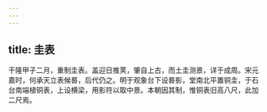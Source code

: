 ```yaml
---
---
---
```

title: 圭表
---



干隆甲子二月，重制圭表。盖迎日推荚，肇自上古，而土圭测景，详于成周。宋元嘉时，何承天立表候晷，后代仍之。明于观象台下设晷影，堂南北平置铜圭，于石台南端植铜表，上设横梁，用影符以取中景。本朝因其制，惟铜表旧高八尺，此加二尺焉。